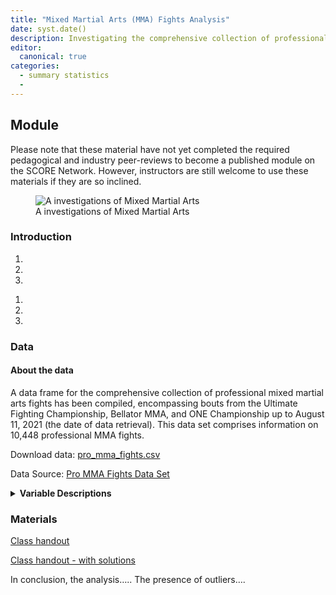 ```yaml
---
title: "Mixed Martial Arts (MMA) Fights Analysis"
date: syst.date()
description: Investigating the comprehensive collection of professional mixed martial arts fights
editor: 
  canonical: true
categories:
  - summary statistics
  - 
---
```



## Module

Please note that these material have not yet completed the required pedagogical and industry peer-reviews to become a published module on the SCORE Network. However, instructors are still welcome to use these materials if they are so inclined.


![A investigations of Mixed Martial Arts](mma.jpg)


### Introduction

::: {.callout-note collapse="true" title="Learning Objectives" appearance="minimal"}

1.

2.

3.


:::

::: {.callout-note collapse="true" title="Methods" appearance="minimal"}

1.

2.

3.

:::


### Data

#### About the data

A data frame for the comprehensive collection of professional mixed martial arts fights has been compiled, encompassing bouts from the Ultimate Fighting Championship, Bellator MMA, and ONE Championship up to August 11, 2021 (the date of data retrieval). This data set comprises information on 10,448 professional MMA fights.

Download data: [pro_mma_fights.csv](pro_mma_fights.csv)

Data Source: <a href="https://www.kaggle.com/datasets/binduvr/pro-mma-fights/data" target="_blank">Pro MMA Fights Data Set</a>

<details>

<summary><b>Variable Descriptions</b></summary>

| **Variable**      | **Description**                                              |
|-------------------|--------------------------------------------------------------|
| `url`             |  website URL to the event/fight                              |
| `event_title`     |  title of event/fight.                                       |
| `organisation`    |  MMA organization that's promoting the event/fight           |
| `date`            |  date of event/fight                                         |
| `location`        |  location of event/fight                                     |
| `match_nr`        |  number of match, in which it take place during the event    |
| `fighter1_url`    |  website URL to the fighter 1                                |
| `fighter2_url`    |  website URL to the fighter 2                                |
| `fighter1_name`   |  name of fighter 1                                           |
| `fighter2_name`   |  name of fighter 2                                           |
| `fighter1_result` |  fighter one's result                                        |
| `fighter2_result` |  fighter two's result                                        |
| `win_method`      |  how the match was won, like the method (category)           |
| `win_details`     |  details on how match was won                                |
| `referee`         |  name of the referee for the event/fight                     |
| `round`           |  number of rounds endured before a win                       |
| `time`            |  time taken for someone to win the event/fight               |

</details>


### Materials

[Class handout](mma.docx)

[Class handout - with solutions](mma_answers.docx)


::: {.callout-note collapse="true" title="Conclusion" appearance="minimal"}
In conclusion, the analysis.....
The presence of outliers....
:::








